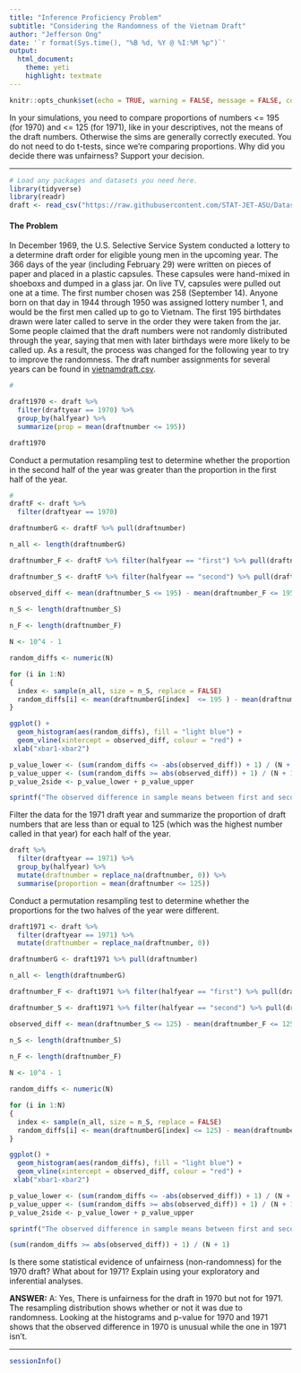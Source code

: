 ```yaml
---
title: "Inference Proficiency Problem"
subtitle: "Considering the Randomness of the Vietnam Draft"
author: "Jefferson Ong"
date: '`r format(Sys.time(), "%B %d, %Y @ %I:%M %p")`'
output: 
  html_document: 
    theme: yeti
    highlight: textmate
---
```


```r
knitr::opts_chunk$set(echo = TRUE, warning = FALSE, message = FALSE, comment = "")
```

In your simulations, you need to compare proportions of numbers <= 195 (for 1970) and <= 125 (for 1971), like in your descriptives, not the means of the draft numbers. Otherwise the sims are generally correctly executed. You do not need to do t-tests, since we're comparing proportions. Why did you decide there was unfairness? Support your decision.

***
```r
# Load any packages and datasets you need here.
library(tidyverse)
library(readr)
draft <- read_csv("https://raw.githubusercontent.com/STAT-JET-ASU/Datasets/master/Instructor/vietnamdraft.csv")
```

#### The Problem

In December 1969, the U.S. Selective Service System conducted a lottery to a determine draft order for eligible young men in the upcoming year. The 366 days of the year (including February 29) were written on pieces of paper and placed in a plastic capsules. These capsules were hand-mixed in shoeboxs and dumped in a glass jar. On live TV, capsules were pulled out one at a time. The first number chosen was 258 (September 14). Anyone born on that day in 1944 through 1950 was assigned lottery number 1, and would be the first men called up to go to Vietnam. The first 195 birthdates drawn were later called to serve in the order they were taken from the jar. Some people claimed that the draft numbers were not randomly distributed through the year, saying that men with later birthdays were more likely to be called up. As a result, the process was changed for the following year to try to improve the randomness. The draft number assignments for several years can be found in [vietnamdraft.csv](https://raw.githubusercontent.com/STAT-JET-ASU/Datasets/master/Instructor/vietnamdraft.csv).


```r
#

draft1970 <- draft %>%
  filter(draftyear == 1970) %>%
  group_by(halfyear) %>%
  summarize(prop = mean(draftnumber <= 195))

draft1970

```

Conduct a permutation resampling test to determine whether the proportion in the second half of the year was greater than the proportion in the first half of the year. 


```r
#
draftF <- draft %>%
  filter(draftyear == 1970)

draftnumberG <- draftF %>% pull(draftnumber)

n_all <- length(draftnumberG)

draftnumber_F <- draftF %>% filter(halfyear == "first") %>% pull(draftnumber) #makes bucket

draftnumber_S <- draftF %>% filter(halfyear == "second") %>% pull(draftnumber) #makes other bucket

observed_diff <- mean(draftnumber_S <= 195) - mean(draftnumber_F <= 195)

n_S <- length(draftnumber_S)
  
n_F <- length(draftnumber_F)

N <- 10^4 - 1  

random_diffs <- numeric(N) 

for (i in 1:N)
{
  index <- sample(n_all, size = n_S, replace = FALSE) 
  random_diffs[i] <- mean(draftnumberG[index]  <= 195 ) - mean(draftnumberG[-index] <= 195)
}

ggplot() + 
  geom_histogram(aes(random_diffs), fill = "light blue") + 
  geom_vline(xintercept = observed_diff, colour = "red") +
 xlab("xbar1-xbar2")

p_value_lower <- (sum(random_diffs <= -abs(observed_diff)) + 1) / (N + 1)
p_value_upper <- (sum(random_diffs >= abs(observed_diff)) + 1) / (N + 1)
p_value_2side <- p_value_lower + p_value_upper

sprintf("The observed difference in sample means between first and second is %0.4f.", observed_diff)
```

Filter the data for the 1971 draft year and summarize the proportion of draft numbers that are less than or equal to 125 (which was the highest number called in that year) for each half of the year.


```r

draft %>%
  filter(draftyear == 1971) %>%
  group_by(halfyear) %>%
  mutate(draftnumber = replace_na(draftnumber, 0)) %>%
  summarise(proportion = mean(draftnumber <= 125))
```

Conduct a permutation resampling test to determine whether the proportions for the two halves of the year were different. 

```r
draft1971 <- draft %>%
  filter(draftyear == 1971) %>%
  mutate(draftnumber = replace_na(draftnumber, 0))

draftnumberG <- draft1971 %>% pull(draftnumber)

n_all <- length(draftnumberG)

draftnumber_F <- draft1971 %>% filter(halfyear == "first") %>% pull(draftnumber) #makes bucket

draftnumber_S <- draft1971 %>% filter(halfyear == "second") %>% pull(draftnumber) #makes other bucket

observed_diff <- mean(draftnumber_S <= 125) - mean(draftnumber_F <= 125)

n_S <- length(draftnumber_S)
  
n_F <- length(draftnumber_F)

N <- 10^4 - 1  

random_diffs <- numeric(N) 

for (i in 1:N)
{
  index <- sample(n_all, size = n_S, replace = FALSE) 
  random_diffs[i] <- mean(draftnumberG[index] <= 125) - mean(draftnumberG[-index] <= 125)
}

ggplot() + 
  geom_histogram(aes(random_diffs), fill = "light blue") + 
  geom_vline(xintercept = observed_diff, colour = "red") +
 xlab("xbar1-xbar2")

p_value_lower <- (sum(random_diffs <= -abs(observed_diff)) + 1) / (N + 1)
p_value_upper <- (sum(random_diffs >= abs(observed_diff)) + 1) / (N + 1)
p_value_2side <- p_value_lower + p_value_upper

sprintf("The observed difference in sample means between first and second is %0.4f.", observed_diff)

(sum(random_diffs >= abs(observed_diff)) + 1) / (N + 1)

```



Is there some statistical evidence of unfairness (non-randomness) for the 1970 draft? What about for 1971? Explain using your exploratory and inferential analyses.

**ANSWER:**  A: Yes, There is unfairness for the draft in 1970 but not for 1971. The resampling distribution shows whether or not it was due to randomness. Looking at the histograms and p-value for 1970 and 1971 shows that the observed difference in 1970 is unusual while the one in 1971 isn't. 





***
```r
sessionInfo()
```
